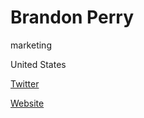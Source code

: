 # Brandon Perry 

<Skills>

marketing

</Skills>

<Location>

United States

</Location>

<Personal>

[Twitter](http://twitter.com/BranPerry)

</Personal>

<Business>

[Website](http://www.zaplingstudios.com/)

</Business>


